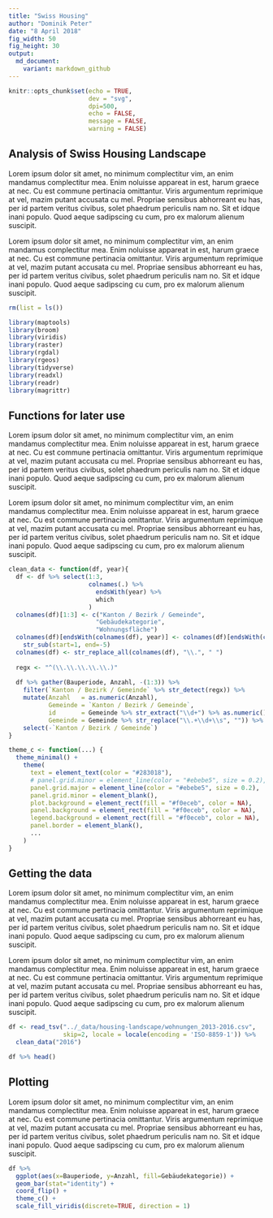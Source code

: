 ```yaml
---
title: "Swiss Housing"
author: "Dominik Peter"
date: "8 April 2018"
fig_width: 50
fig_height: 30
output:
  md_document:
    variant: markdown_github
---
```


```r
knitr::opts_chunk$set(echo = TRUE,
                      dev = "svg",
                      dpi=500,
                      echo = FALSE,
                      message = FALSE,
                      warning = FALSE)
```

## Analysis of Swiss Housing Landscape

Lorem ipsum dolor sit amet, no minimum complectitur vim, an enim mandamus complectitur mea. Enim noluisse appareat in est, harum graece at nec. Cu est commune pertinacia omittantur. Viris argumentum reprimique at vel, mazim putant accusata cu mel. Propriae sensibus abhorreant eu has, per id partem veritus civibus, solet phaedrum periculis nam no. Sit et idque inani populo. Quod aeque sadipscing cu cum, pro ex malorum alienum suscipit.

Lorem ipsum dolor sit amet, no minimum complectitur vim, an enim mandamus complectitur mea. Enim noluisse appareat in est, harum graece at nec. Cu est commune pertinacia omittantur. Viris argumentum reprimique at vel, mazim putant accusata cu mel. Propriae sensibus abhorreant eu has, per id partem veritus civibus, solet phaedrum periculis nam no. Sit et idque inani populo. Quod aeque sadipscing cu cum, pro ex malorum alienum suscipit.

```r
rm(list = ls())

library(maptools)
library(broom)
library(viridis)
library(raster)
library(rgdal)
library(rgeos)
library(tidyverse)
library(readxl)
library(readr)
library(magrittr)
```

## Functions for later use

Lorem ipsum dolor sit amet, no minimum complectitur vim, an enim mandamus complectitur mea. Enim noluisse appareat in est, harum graece at nec. Cu est commune pertinacia omittantur. Viris argumentum reprimique at vel, mazim putant accusata cu mel. Propriae sensibus abhorreant eu has, per id partem veritus civibus, solet phaedrum periculis nam no. Sit et idque inani populo. Quod aeque sadipscing cu cum, pro ex malorum alienum suscipit.

Lorem ipsum dolor sit amet, no minimum complectitur vim, an enim mandamus complectitur mea. Enim noluisse appareat in est, harum graece at nec. Cu est commune pertinacia omittantur. Viris argumentum reprimique at vel, mazim putant accusata cu mel. Propriae sensibus abhorreant eu has, per id partem veritus civibus, solet phaedrum periculis nam no. Sit et idque inani populo. Quod aeque sadipscing cu cum, pro ex malorum alienum suscipit.


```r
clean_data <- function(df, year){
  df <- df %>% select(1:3,
                      colnames(.) %>%
                        endsWith(year) %>%
                        which
                      )
  colnames(df)[1:3] <- c("Kanton / Bezirk / Gemeinde",
                        "Gebäudekategorie",
                        "Wohnungsfläche")
  colnames(df)[endsWith(colnames(df), year)] <- colnames(df)[endsWith(colnames(df), year)] %>% 
    str_sub(start=1, end=-5)
  colnames(df) <- str_replace_all(colnames(df), "\\.", " ")
  
  regx <- "^(\\.\\.\\.\\.\\.)"
  
  df %>% gather(Bauperiode, Anzahl, -(1:3)) %>% 
    filter(`Kanton / Bezirk / Gemeinde` %>% str_detect(regx)) %>% 
    mutate(Anzahl   = as.numeric(Anzahl),
           Gemeinde = `Kanton / Bezirk / Gemeinde`,
           id       = Gemeinde %>% str_extract("\\d+") %>% as.numeric(),
           Gemeinde = Gemeinde %>% str_replace("\\.+\\d+\\s", "")) %>% 
    select(-`Kanton / Bezirk / Gemeinde`)
}

theme_c <- function(...) {
  theme_minimal() +
    theme(
      text = element_text(color = "#283018"),
      # panel.grid.minor = element_line(color = "#ebebe5", size = 0.2),
      panel.grid.major = element_line(color = "#ebebe5", size = 0.2),
      panel.grid.minor = element_blank(),
      plot.background = element_rect(fill = "#f0eceb", color = NA), 
      panel.background = element_rect(fill = "#f0eceb", color = NA), 
      legend.background = element_rect(fill = "#f0eceb", color = NA),
      panel.border = element_blank(),
      ...
    )
}


```


## Getting the data

Lorem ipsum dolor sit amet, no minimum complectitur vim, an enim mandamus complectitur mea. Enim noluisse appareat in est, harum graece at nec. Cu est commune pertinacia omittantur. Viris argumentum reprimique at vel, mazim putant accusata cu mel. Propriae sensibus abhorreant eu has, per id partem veritus civibus, solet phaedrum periculis nam no. Sit et idque inani populo. Quod aeque sadipscing cu cum, pro ex malorum alienum suscipit.

Lorem ipsum dolor sit amet, no minimum complectitur vim, an enim mandamus complectitur mea. Enim noluisse appareat in est, harum graece at nec. Cu est commune pertinacia omittantur. Viris argumentum reprimique at vel, mazim putant accusata cu mel. Propriae sensibus abhorreant eu has, per id partem veritus civibus, solet phaedrum periculis nam no. Sit et idque inani populo. Quod aeque sadipscing cu cum, pro ex malorum alienum suscipit.


```r
df <- read_tsv("../_data/housing-landscape/wohnungen_2013-2016.csv",
               skip=2, locale = locale(encoding = 'ISO-8859-1')) %>% 
  clean_data("2016")

df %>% head()

```


## Plotting

Lorem ipsum dolor sit amet, no minimum complectitur vim, an enim mandamus complectitur mea. Enim noluisse appareat in est, harum graece at nec. Cu est commune pertinacia omittantur. Viris argumentum reprimique at vel, mazim putant accusata cu mel. Propriae sensibus abhorreant eu has, per id partem veritus civibus, solet phaedrum periculis nam no. Sit et idque inani populo. Quod aeque sadipscing cu cum, pro ex malorum alienum suscipit.

```r
df %>% 
  ggplot(aes(x=Bauperiode, y=Anzahl, fill=Gebäudekategorie)) +
  geom_bar(stat="identity") +
  coord_flip() +
  theme_c() +
  scale_fill_viridis(discrete=TRUE, direction = 1)
  

```





